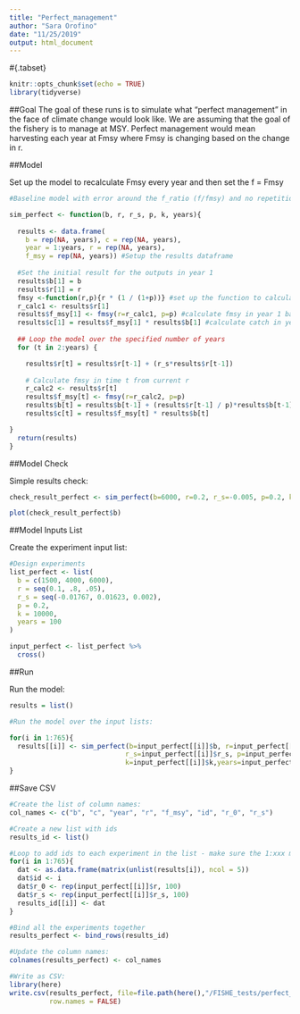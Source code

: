```yaml
---
title: "Perfect_management"
author: "Sara Orofino"
date: "11/25/2019"
output: html_document
---
```


#{.tabset}
```r
knitr::opts_chunk$set(echo = TRUE)
library(tidyverse)
```

##Goal
The goal of these runs is to simulate what "perfect management" in the face of climate change would look like. We are assuming that the goal of the fishery is to manage at MSY. Perfect management would mean harvesting each year at Fmsy where Fmsy is changing based on the change in r. 

##Model

Set up the model to recalculate Fmsy every year and then set the f = Fmsy
```r
#Baseline model with error around the f_ratio (f/fmsy) and no repetition of the stock assessment process for the duration of the simulation:

sim_perfect <- function(b, r, r_s, p, k, years){
  
  results <- data.frame(
    b = rep(NA, years), c = rep(NA, years), 
    year = 1:years, r = rep(NA, years), 
    f_msy = rep(NA, years)) #Setup the results dataframe 
  
  #Set the initial result for the outputs in year 1
  results$b[1] = b
  results$r[1] = r
  fmsy <-function(r,p){r * (1 / (1+p))} #set up the function to calculate Fmsy based on growth (r) and shape parameter (p)
  r_calc1 <- results$r[1]
  results$f_msy[1] <- fmsy(r=r_calc1, p=p) #calculate fmsy in year 1 based on historical parameters
  results$c[1] = results$f_msy[1] * results$b[1] #calculate catch in year one based on f_msy
  
  ## Loop the model over the specified number of years
  for (t in 2:years) {

    results$r[t] = results$r[t-1] + (r_s*results$r[t-1]) 
    
    # Calculate fmsy in time t from current r 
    r_calc2 <- results$r[t]
    results$f_msy[t] <- fmsy(r=r_calc2, p=p)
    results$b[t] = results$b[t-1] + (results$r[t-1] / p)*results$b[t-1]*(1 - ((results$b[t-1]/k) ^ p))-results$c[t-1]
    results$c[t] = results$f_msy[t] * results$b[t]

}
  return(results)
}
```

##Model Check

Simple results check:
```r

check_result_perfect <- sim_perfect(b=6000, r=0.2, r_s=-0.005, p=0.2, k=10000, years=100)

plot(check_result_perfect$b)
```

##Model Inputs List

Create the experiment input list:
```r

#Design experiments
list_perfect <- list(
  b = c(1500, 4000, 6000),
  r = seq(0.1, .8, .05),
  r_s = seq(-0.01767, 0.01623, 0.002), 
  p = 0.2,
  k = 10000,
  years = 100
)

input_perfect <- list_perfect %>%
  cross()


```


##Run

Run the model:
```r

results = list()

#Run the model over the input lists:

for(i in 1:765){
  results[[i]] <- sim_perfect(b=input_perfect[[i]]$b, r=input_perfect[[i]]$r,
                             r_s=input_perfect[[i]]$r_s, p=input_perfect[[i]]$p,
                             k=input_perfect[[i]]$k,years=input_perfect[[i]]$years)
}

```

##Save CSV
```r

#Create the list of column names:
col_names <- c("b", "c", "year", "r", "f_msy", "id", "r_0", "r_s")

#Create a new list with ids
results_id <- list()

#Loop to add ids to each experiment in the list - make sure the 1:xxx matches the number of lists in the results
for(i in 1:765){
  dat <- as.data.frame(matrix(unlist(results[i]), ncol = 5))
  dat$id <- i
  dat$r_0 <- rep(input_perfect[[i]]$r, 100)
  dat$r_s <- rep(input_perfect[[i]]$r_s, 100)
  results_id[[i]] <- dat
}

#Bind all the experiments together
results_perfect <- bind_rows(results_id)

#Update the column names:
colnames(results_perfect) <- col_names

#Write as CSV:
library(here)
write.csv(results_perfect, file=file.path(here(),"/FISHE_tests/perfect_management/csv_results/perfect.csv"),
          row.names = FALSE)

```
